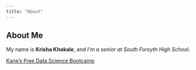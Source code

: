 ```yaml
---
title: "About"
---
```


## About Me

My name is **Krisha Khokale**, and *I'm a senior at South Forsyth High School*.

[Kane's Free Data Science Bootcamp](https://bootcamp.davidkane.info)
